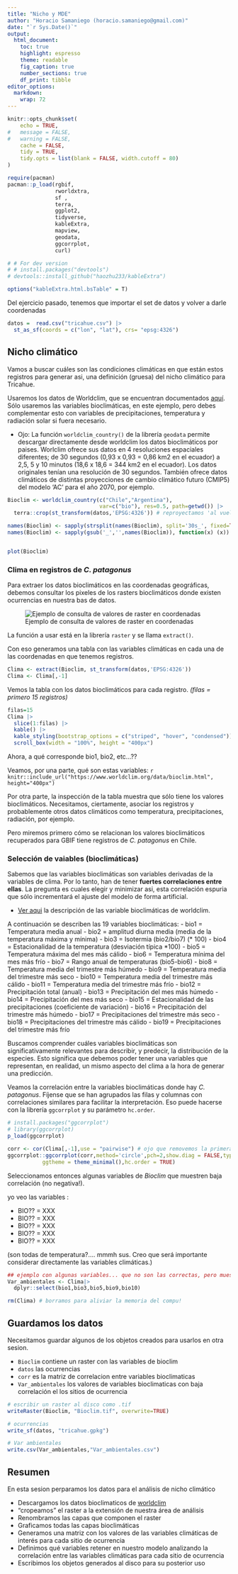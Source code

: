 ```yaml
---
title: "Nicho y MDE"
author: "Horacio Samaniego (horacio.samaniego@gmail.com)"
date: "`r Sys.Date()`"
output: 
  html_document: 
    toc: true
    highlight: espresso
    theme: readable
    fig_caption: true
    number_sections: true
    df_print: tibble
editor_options: 
  markdown: 
    wrap: 72
---
```


```r
knitr::opts_chunk$set(
	echo = TRUE,
#	message = FALSE,
#	warning = FALSE,
	cache = FALSE,
	tidy = TRUE,
	tidy.opts = list(blank = FALSE, width.cutoff = 80)
)

require(pacman)
pacman::p_load(rgbif,
               rworldxtra,
               sf , 
               terra, 
               ggplot2,
               tidyverse, 
               kableExtra, 
               mapview, 
               geodata,
               ggcorrplot,
               curl)

# # For dev version
# # install.packages("devtools")
# devtools::install_github("haozhu233/kableExtra")

options("kableExtra.html.bsTable" = T)
```


Del ejercicio pasado, tenemos que importar el set de datos y volver a darle coordenadas

```r
datos =  read.csv("tricahue.csv") |>
  st_as_sf(coords = c("lon", "lat"), crs= "epsg:4326")
```





## Nicho climático

Vamos a buscar cuáles son las condiciones climáticas en que están estos
registros para generar asi, una definición (gruesa) del nicho climático
para Tricahue.

Usaremos los datos de Worldclim, que se encuentran documentados
[aquí](https://www.worldclim.org). Sólo usaremos las variables
bioclimáticas, en este ejemplo, pero debes complementar esto con
variables de precipitaciones, temperatura y radiación solar si fuera
necesario.

-   Ojo: La función `worldclim_country()` de la librería `geodata`
    permite descargar directamente desde worldclim los datos
    bioclimáticos por paises. Worlclim ofrece sus datos en 4
    resoluciones espaciales diferentes; de 30 segundos (0,93 x 0,93 =
    0,86 km2 en el ecuador) a 2,5, 5 y 10 minutos (18,6 x 18,6 = 344 km2
    en el ecuador). Los datos originales tenían una resolución de 30
    segundos. También ofrece datos climáticos de distintas proyecciones
    de cambio climático futuro (CMIP5) del modelo 'AC' para el año 2070,
    por ejemplo.\

```r

Bioclim <- worldclim_country(c("Chile","Argentina"), 
                             var=c("bio"), res=0.5, path=getwd()) |>
  terra::crop(st_transform(datos,'EPSG:4326')) # reproyectamos 'al vuelo', pues bioclim viene en epsg:4326

names(Bioclim) <- sapply(strsplit(names(Bioclim), split='30s_', fixed=TRUE), function(x) (x[2])) # renombra columnas
names(Bioclim) <- sapply(gsub('_','',names(Bioclim)), function(x) (x))


plot(Bioclim)
```

### Clima en registros de *C. patagonus*

Para extraer los datos bioclimáticos en las coordenadas geográficas,
debemos consultar los pixeles de los rasters bioclimáticos donde existen
ocurrencias en nuestra bas de datos.

![Ejemplo de consulta de valores de raster en
coordenadas](https://www.esri.com/arcgis-blog/wp-content/uploads/2018/08/extraction_multi.jpg)

La función a usar está en la librería `raster` y se llama `extract()`.

Con eso generamos una tabla con las variables climáticas en cada una de
las coordenadas en que tenemos registros.

```r
Clima <- extract(Bioclim, st_transform(datos,'EPSG:4326'))
Clima <- Clima[,-1]
```

Vemos la tabla con los datos bioclimáticos para cada registro. *(filas =
primero 15 registros)*

```r
filas=15
Clima |>
  slice(1:filas) |>
  kable() |>
  kable_styling(bootstrap_options = c("striped", "hover", "condensed")) |>
  scroll_box(width = "100%", height = "400px")
```

Ahora, a qué corresponde bio1, bio2, etc...??

Veamos, por una parte, qué son estas variables:
`r knitr::include_url("https://www.worldclim.org/data/bioclim.html", height="400px")`

Por otra parte, la inspección de la tabla muestra que sólo tiene los
valores bioclimáticos. Necesitamos, ciertamente, asociar los registros y
probablemente otros datos climáticos como temperatura, precipitaciones,
radiación, por ejemplo.

Pero miremos primero cómo se relacionan los valores bioclimáticos
recuperados para GBIF tiene registros de *C. patagonus* en Chile.

### Selección de vaiables (bioclimáticas)

Sabemos que las variables bioclimáticas son variables derivadas de la
variables de clima. Por lo tanto, han de tener **fuertes correlaciones
entre ellas**. La pregunta es cuales elegir y minimizar asi, esta
correlación espuria que sólo incrementará el ajuste del modelo de forma
artificial.

-   [Ver aqui](https://www.worldclim.org/data/bioclim.html) la
    descripción de las variable bioclimáticas de worldclim.
    

A continuación se describen las 19 variables bioclimáticas:
- bio1 = Temperatura media anual
- bio2 = amplitud diurna media (media de la temperatura máxima y mínima)
- bio3 = Isotermia (bio2/bio7) (* 100)
- bio4 = Estacionalidad de la temperatura (desviación típica *100)
- bio5 = Temperatura máxima del mes más cálido
- bio6 = Temperatura mínima del mes más frío
- bio7 = Rango anual de temperaturas (bio5-bio6)
- bio8 = Temperatura media del trimestre más húmedo
- bio9 = Temperatura media del trimestre más seco
- bio10 = Temperatura media del trimestre más cálido
- bio11 = Temperatura media del trimestre más frío
- bio12 = Precipitación total (anual)
- bio13 = Precipitación del mes más húmedo
- bio14 = Precipitación del mes más seco
- bio15 = Estacionalidad de las precipitaciones (coeficiente de variación)
- bio16 = Precipitación del trimestre más húmedo
- bio17 = Precipitaciones del trimestre más seco
- bio18 = Precipitaciones del trimestre más cálido
- bio19 = Precipitaciones del trimestre más frío

Buscamos comprender cuáles variables bioclimáticas son
significativamente relevantes para describir, y predecir, la
distribución de la especies. Esto significa que debemos poder tener una
variables que representan, en realidad, un mismo aspecto del clima a la
hora de generar una predicción.

Veamos la correlación entre la variables bioclimáticas donde hay *C.
patagonus*. Fíjense que se han agrupados las filas y columnas con
correlaciones similares para facilitar la interpretación. Eso puede
hacerse con la librería `ggcorrplot` y su parámetro `hc.order`.

```r

# install.packages("ggcorrplot")
# library(ggcorrplot)
p_load(ggcorrplot)

corr <- cor(Clima[,-1],use = "pairwise") # ojo que removemos la primera columna que es el 'ID'
ggcorrplot::ggcorrplot(corr,method='circle',pch=2,show.diag = FALSE,type="upper",
           ggtheme = theme_minimal(),hc.order = TRUE)
```

Seleccionamos entonces algunas variables de *Bioclim* que muestren baja
correlación (no negativa!).

yo veo las variables :

-   BIO?? = XXX
-   BIO?? = XXX
-   BIO?? = XXX
-   BIO?? = XXX
-   BIO?? = XXX

(son todas de temperatura?.... mmmh sus. Creo que será importante
considerar directamente las variables climáticas.)

```r
## ejemplo con algunas variables... que no son las correctas, pero muestra el procedimiento
Var_ambientales <- Clima|>
  dplyr::select(bio1,bio3,bio5,bio9,bio10)

rm(Clima) # borramos para aliviar la memoria del compu!
```


## Guardamos los datos

Necesitamos guardar algunos de los objetos creados para usarlos en otra sesion.

- `Bioclim` contiene un raster con las variables de bioclim
- `datos` las ocurrencias
- `corr` es la matriz de correlacion entre variables bioclimaticas
- `Var_ambientales` los valores de variables bioclimaticas con baja correlación el los sitios de ocurrencia


```r
# escribir un raster al disco como .tif
writeRaster(Bioclim, "Bioclim.tif", overwrite=TRUE)

# ocurrencias
write_sf(datos, "tricahue.gpkg")

# Var ambientales
write.csv(Var_ambientales,"Var_ambientales.csv")
```


## Resumen

En esta sesion perparamos los datos para el análisis de nicho climático

- Descargamos los datos bioclimaticos de [worldclim](https://www.worldclim.org)
- "cropeamos" el raster a la extensión de nuestra área de análisis
- Renombramos las capas que componen el raster
- Graficamos todas las capas bioclimáticas
- Generamos una matriz con los valores de las variables climáticas de interés para cada sitio de ocurrencia
- Definimos qué variables retener en nuestro modelo analizando la correlación entre las variables climáticas para cada sitio de ocurrencia
- Escribimos los objetos generados al disco para su posterior uso

